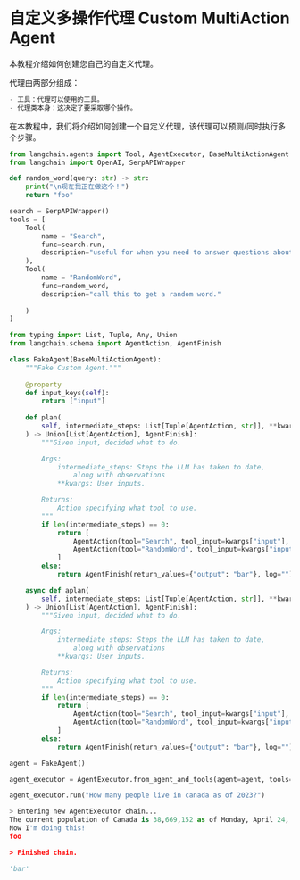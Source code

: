 自定义多操作代理 Custom MultiAction Agent
=======================================================================================


本教程介绍如何创建您自己的自定义代理。

代理由两部分组成：

```  python
- 工具：代理可以使用的工具。
- 代理类本身：这决定了要采取哪个操作。
```


在本教程中，我们将介绍如何创建一个自定义代理，该代理可以预测/同时执行多个步骤。

```  python
from langchain.agents import Tool, AgentExecutor, BaseMultiActionAgent
from langchain import OpenAI, SerpAPIWrapper

```


```  python
def random_word(query: str) -> str:
    print("\n现在我正在做这个！")
    return "foo"

```


```  python
search = SerpAPIWrapper()
tools = [
    Tool(
        name = "Search",
        func=search.run,
        description="useful for when you need to answer questions about current events"
    ),
    Tool(
        name = "RandomWord",
        func=random_word,
        description="call this to get a random word."
    
    )
]
```

```  python
from typing import List, Tuple, Any, Union
from langchain.schema import AgentAction, AgentFinish

class FakeAgent(BaseMultiActionAgent):
    """Fake Custom Agent."""
    
    @property
    def input_keys(self):
        return ["input"]
    
    def plan(
        self, intermediate_steps: List[Tuple[AgentAction, str]], **kwargs: Any
    ) -> Union[List[AgentAction], AgentFinish]:
        """Given input, decided what to do.

        Args:
            intermediate_steps: Steps the LLM has taken to date,
                along with observations
            **kwargs: User inputs.

        Returns:
            Action specifying what tool to use.
        """
        if len(intermediate_steps) == 0:
            return [
                AgentAction(tool="Search", tool_input=kwargs["input"], log=""),
                AgentAction(tool="RandomWord", tool_input=kwargs["input"], log=""),
            ]
        else:
            return AgentFinish(return_values={"output": "bar"}, log="")

    async def aplan(
        self, intermediate_steps: List[Tuple[AgentAction, str]], **kwargs: Any
    ) -> Union[List[AgentAction], AgentFinish]:
        """Given input, decided what to do.

        Args:
            intermediate_steps: Steps the LLM has taken to date,
                along with observations
            **kwargs: User inputs.

        Returns:
            Action specifying what tool to use.
        """
        if len(intermediate_steps) == 0:
            return [
                AgentAction(tool="Search", tool_input=kwargs["input"], log=""),
                AgentAction(tool="RandomWord", tool_input=kwargs["input"], log=""),
            ]
        else:
            return AgentFinish(return_values={"output": "bar"}, log="")
```

```  python
agent = FakeAgent()
```


```  python
agent_executor = AgentExecutor.from_agent_and_tools(agent=agent, tools=tools, verbose=True)
```
```  python
agent_executor.run("How many people live in canada as of 2023?")
```

```  python
> Entering new AgentExecutor chain...
The current population of Canada is 38,669,152 as of Monday, April 24, 2023, based on Worldometer elaboration of the latest United Nations data.
Now I'm doing this!
foo

> Finished chain.
```
```  python
'bar'
```

